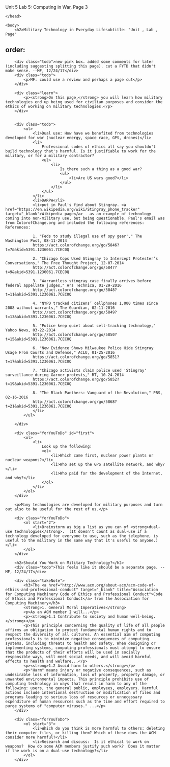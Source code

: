 Unit 5 Lab 5: Computing in War, Page 3</title>
	</head>

	<body>
    	<h2>Military Technology in Everyday Lifesubtitle: "Unit , Lab , Page"
order:
---
        <div class="todo">new pink box. added some comments for later (including suggesting splitting this page). cut a FYTD that didn't make sense. --MF, 12/24/17</div>
        <div class="todo">
            <p>MF: could use a review and perhaps a page cut</p>
        </div>
        
        <div class="learn">
            <p><strong>On this page,</strong> you will learn how military technologies end up being used for civilian purposes and consider the ethics of working on military technologies.</p>
        </div>
        
        
        <div class="todo">
            <ul>
                <li>Dual use: How have we benefited from technologies developed for war (nuclear energy, space race, GPS, drones)</li>
                <li>
                	Professional codes of ethics all say you shouldn't build technology that's harmful. Is it justifiable to work for the military, or for a military contractor?
                    <ul>
                        <li>
                            Is there such a thing as a good war?
                            <ul>
                                <li>Are US wars good?</li>
                            </ul>
                        </li>
                    </ul>
                </li>
                <li>DARPA</li>
                <li>put in Paul's find about Stingray. <a href="https://en.wikipedia.org/wiki/Stingray_phone_tracker" target="_blank">Wikipedia page</a> - as an example of technology coming into non-military use, but being questionable. Paul's email was from ColorofChange.org and included the following references: References:
                
                1. "Feds to study illegal use of spy gear'," The Washington Post, 08-11-2014 
                https://act.colorofchange.org/go/5846?t=7&akid=5391.1236061.7CEC0Q
                
                2. "Chicago Cops Used Stingray to Intercept Protester’s Conversations," The Free Thought Project, 12-07-2014 
                http://act.colorofchange.org/go/5847?t=9&akid=5391.1236061.7CEC0Q
                
                3. "Warrantless stingray case finally arrives before federal appellate judges," Ars Technica, 01-29-2016 
                http://act.colorofchange.org/go/5848?t=11&akid=5391.1236061.7CEC0Q
                
                4. "NYPD tracked citizens’ cellphones 1,000 times since 2008 without warrants," The Guardian, 02-11-2016 
                http://act.colorofchange.org/go/5849?t=13&akid=5391.1236061.7CEC0Q
                
                5. "Police keep quiet about cell-tracking technology," Yahoo News, 03-22-2014 
                http://act.colorofchange.org/go/5850?t=15&akid=5391.1236061.7CEC0Q
                
                6. "New Evidence Shows Milwaukee Police Hide Stingray Usage From Courts and Defense," ACLU, 01-25-2016 
                https://act.colorofchange.org/go/5851?t=17&akid=5391.1236061.7CEC0Q
                
                7. "Chicago activists claim police used 'Stingray' surveillance during Garner protests," RT, 10-24-2014 
                https://act.colorofchange.org/go/5852?t=19&akid=5391.1236061.7CEC0Q
                
                8. "The Black Panthers: Vanguard of the Revolution," PBS, 02-16-2016 
                http://act.colorofchange.org/go/5868?t=21&akid=5391.1236061.7CEC0Q
                </li>
            </ul>
            
        </div>
        
        <div class="forYouToDo" id="first">
            <ol>
                <li>
                    Look up the following:
                    <ol>
                        <li>Which came first, nuclear power plants or nuclear weapons?</li>
                        <li>Who set up the GPS satellite network, and why?</li>
                        <li>Who paid for the development of the Internet, and why?</li>
                    </ol>
                </li>
            </ol>
        </div>
        
        <p>Many technologies are developed for military purposes and turn out also to be useful for the rest of us.</p>
        
        <div class="forYouToDo">
            <ol start="2">
                <li>Brainstorm as big a list as you can of <strong>dual-use technologies</strong>.  (It doesn't count as dual-use if a technology developed for everyone to use, such as the telephone, is useful to the military in the same way that it's useful to anyone.)</li>
            </ol>
        </div>
        
        <h2>Should You Work on Military Technology?</h2> 
        <div class="todo">This feels like it should be a separate page. --MF, 12/24/17</div>
		       
        <div class="takeNote">
            <h3>The <a href="http://www.acm.org/about-acm/acm-code-of-ethics-and-professional-conduct" target="_blank" title="Association for Computing Machinery Code of Ethics and Professional Conduct">Code of Ethics and Professional Conduct</a> from the Association for Computing Machinery</h3>
            <strong>1. General Moral Imperatives</strong>
            <p>As an ACM member I will...</p>
            <p><strong>1.1 Contribute to society and human well-being.</strong></p>
            <p>This principle concerning the quality of life of all people affirms an obligation to protect fundamental human rights and to respect the diversity of all cultures. An essential aim of computing professionals is to minimize negative consequences of computing systems, including threats to health and safety. When designing or implementing systems, computing professionals must attempt to ensure that the products of their efforts will be used in socially responsible ways, will meet social needs, and will avoid harmful effects to health and welfare...</p>
            <p><strong>1.2 Avoid harm to others.</strong></p>
            <p>"Harm" means injury or negative consequences, such as undesirable loss of information, loss of property, property damage, or unwanted environmental impacts. This principle prohibits use of computing technology in ways that result in harm to any of the following: users, the general public, employees, employers. Harmful actions include intentional destruction or modification of files and programs leading to serious loss of resources or unnecessary expenditure of human resources such as the time and effort required to purge systems of "computer viruses." ...</p>
        </div>
        
        <div class="forYouToDo">
            <ol start="3">
                <li>Which do you think is more harmful to others: deleting their computer files, or killing them? Which of these does the ACM consider more harmful?</li>
                <li>Research and discuss:  Is it ethical to work on weapons?  How do some ACM members justify such work?  Does it matter if the work is on a dual-use technology?</li>
            </ol>
        </div>
        

